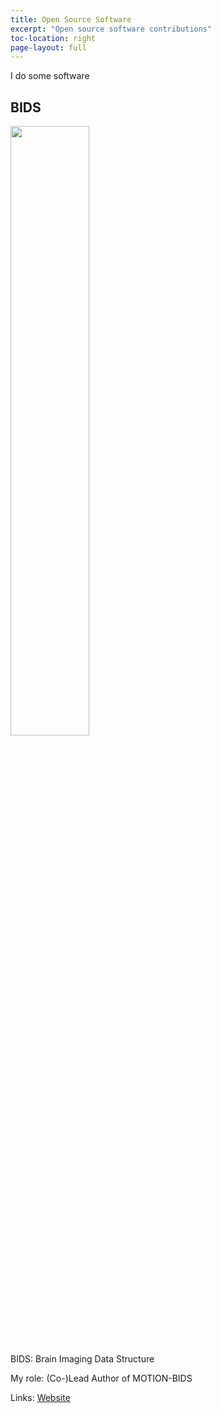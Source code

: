 ```yaml
---
title: Open Source Software
excerpt: "Open source software contributions"
toc-location: right
page-layout: full
---
```


I do some software

## BIDS {#BIDS}

![](../images/BIDS_Logo.png){width=50% fig-alt="The BIDS logo."}


BIDS: Brain Imaging Data Structure

My role: (Co-)Lead Author of MOTION-BIDS

Links:
[Website](https://bids-specification.readthedocs.io/en/stable/)

